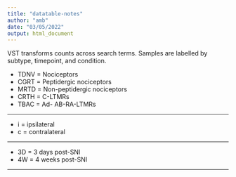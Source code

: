---
title: "datatable-notes"
author: "amb"
date: "03/05/2022"
output: html_document
---

VST transforms counts across search terms. Samples are labelled by subtype, timepoint, and
condition.  

* TDNV = Nociceptors   
* CGRT = Peptidergic nociceptors
* MRTD = Non-peptidergic nociceptors  
* CRTH = C-LTMRs
* TBAC = Ad- AB-RA-LTMRs

---

* i = ipsilateral
* c = contralateral

---

* 3D = 3 days post-SNI
* 4W = 4 weeks post-SNI

---
